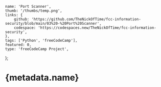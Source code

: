 	name: 'Port Scanner',
	thumb: '/thumbs/temp.png',
	links: {
		github: 'https://github.com/TheNickOfTime/fcc-information-security/blob/main/03%20-%20Port%20Scanner',
		codespace: 'https://codespaces.new/TheNickOfTime/fcc-information-security',
	},
	tags: ['Python', 'freeCodeCamp'],
	featured: 0,
	type: 'freeCodeCamp Project',
};

# {metadata.name}
